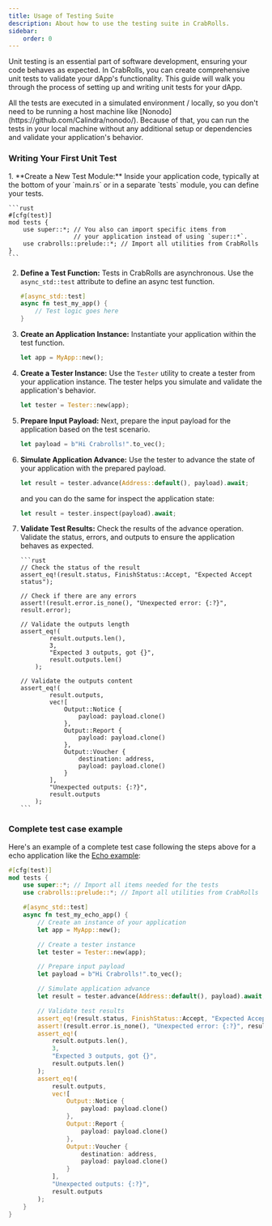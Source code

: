 ```yaml
---
title: Usage of Testing Suite
description: About how to use the testing suite in CrabRolls.
sidebar:
    order: 0
---
```



Unit testing is an essential part of software development, ensuring your code behaves as expected. In CrabRolls, you can create comprehensive unit tests to validate your dApp's functionality. This guide will walk you through the process of setting up and writing unit tests for your dApp.

<Aside>
	All the tests are executed in a simulated environment / locally, so you don't need to be running a host machine like [Nonodo](https://github.com/Calindra/nonodo/). Because of that, you can run the
	tests in your local machine without any additional setup or dependencies and validate your application's behavior.
</Aside>

### Writing Your First Unit Test

<Steps>
1. **Create a New Test Module:**
   Inside your application code, typically at the bottom of your `main.rs` or in a separate `tests` module, you can define your tests.

    ```rust
    #[cfg(test)]
    mod tests {
        use super::*; // You also can import specific items from
                      // your application instead of using `super::*`.
        use crabrolls::prelude::*; // Import all utilities from CrabRolls
    }
    ```

2.  **Define a Test Function:**
    Tests in CrabRolls are asynchronous. Use the `async_std::test` attribute to define an async test function.

    ```rust
    #[async_std::test]
    async fn test_my_app() {
        // Test logic goes here
    }
    ```

3.  **Create an Application Instance:**
    Instantiate your application within the test function.

    ```rust
    let app = MyApp::new();
    ```

4.  **Create a Tester Instance:**
    Use the `Tester` utility to create a tester from your application instance. The tester helps you simulate and validate the application's behavior.

    ```rust
    let tester = Tester::new(app);
    ```

5.  **Prepare Input Payload:**
    Next, prepare the input payload for the application based on the test scenario.

    ```rust
    let payload = b"Hi Crabrolls!".to_vec();
    ```

6.  **Simulate Application Advance:**
    Use the tester to advance the state of your application with the prepared payload.

    ```rust
    let result = tester.advance(Address::default(), payload).await;
    ```

    and you can do the same for inspect the application state:

    ```rust
    let result = tester.inspect(payload).await;
    ```

7.  **Validate Test Results:**
    Check the results of the advance operation. Validate the status, errors, and outputs to ensure the application behaves as expected.

        ```rust
        // Check the status of the result
        assert_eq!(result.status, FinishStatus::Accept, "Expected Accept status");

        // Check if there are any errors
        assert!(result.error.is_none(), "Unexpected error: {:?}", result.error);

        // Validate the outputs length
        assert_eq!(
                result.outputs.len(),
                3,
                "Expected 3 outputs, got {}",
                result.outputs.len()
            );

        // Validate the outputs content
        assert_eq!(
                result.outputs,
                vec![
                    Output::Notice {
                        payload: payload.clone()
                    },
                    Output::Report {
                        payload: payload.clone()
                    },
                    Output::Voucher {
                        destination: address,
                        payload: payload.clone()
                    }
                ],
                "Unexpected outputs: {:?}",
                result.outputs
            );
        ```

</Steps>

### Complete test case example

Here's an example of a complete test case following the steps above for a echo application like the [Echo example](../../getting-started/examples/echo):

```rust showLineNumbers title="echo_tests.rs"
#[cfg(test)]
mod tests {
    use super::*; // Import all items needed for the tests
    use crabrolls::prelude::*; // Import all utilities from CrabRolls

    #[async_std::test]
    async fn test_my_echo_app() {
        // Create an instance of your application
        let app = MyApp::new();

        // Create a tester instance
        let tester = Tester::new(app);

        // Prepare input payload
        let payload = b"Hi Crabrolls!".to_vec();

        // Simulate application advance
        let result = tester.advance(Address::default(), payload).await;

        // Validate test results
        assert_eq!(result.status, FinishStatus::Accept, "Expected Accept status");
        assert!(result.error.is_none(), "Unexpected error: {:?}", result.error);
        assert_eq!(
            result.outputs.len(),
            3,
            "Expected 3 outputs, got {}",
            result.outputs.len()
        );
        assert_eq!(
            result.outputs,
            vec![
                Output::Notice {
                    payload: payload.clone()
                },
                Output::Report {
                    payload: payload.clone()
                },
                Output::Voucher {
                    destination: address,
                    payload: payload.clone()
                }
            ],
            "Unexpected outputs: {:?}",
            result.outputs
        );
    }
}
```
